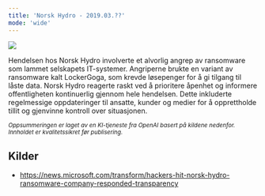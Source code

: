 ```yaml
---
title: 'Norsk Hydro - 2019.03.??'
mode: 'wide'
---
```


<Frame>
<img src="/images/hydro.png" noZoom/>
</Frame>

Hendelsen hos Norsk Hydro involverte et alvorlig angrep av ransomware som lammet selskapets IT-systemer. Angriperne brukte en variant av ransomware kalt LockerGoga, som krevde løsepenger for å gi tilgang til låste data. Norsk Hydro reagerte raskt ved å prioritere åpenhet og informere offentligheten kontinuerlig gjennom hele hendelsen. Dette inkluderte regelmessige oppdateringer til ansatte, kunder og medier for å opprettholde tillit og gjenvinne kontroll over situasjonen.

<sup><i>Oppsummeringen er laget av en KI-tjeneste fra OpenAI basert på kildene nedenfor. Innholdet er kvalitetssikret før publisering.</i></sup>

## Kilder
- https://news.microsoft.com/transform/hackers-hit-norsk-hydro-ransomware-company-responded-transparency
